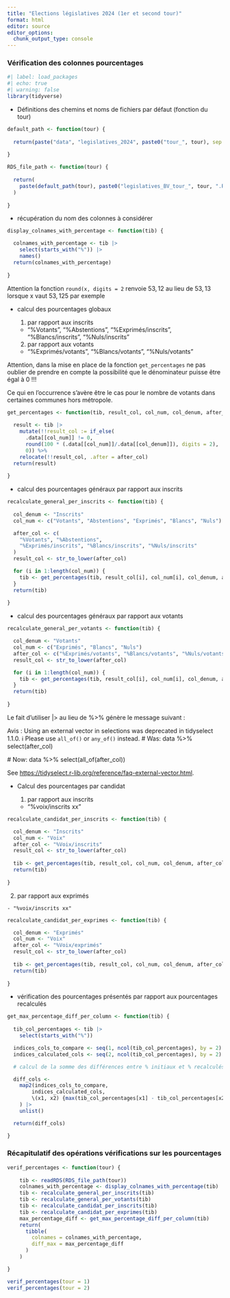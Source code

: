 ```yaml
---
title: "Elections législatives 2024 (1er et second tour)"
format: html
editor: source
editor_options: 
  chunk_output_type: console
---
```


### Vérification des colonnes pourcentages

```r
#| label: load_packages
#| echo: true 
#| warning: false
library(tidyverse)

```

- Définitions des chemins et noms de fichiers par défaut (fonction du tour)

```r

default_path <- function(tour) {
  
  return(paste("data", "legislatives_2024", paste0("tour_", tour), sep = "/"))
  
}

RDS_file_path <- function(tour) {
  
  return(
    paste(default_path(tour), paste0("legislatives_BV_tour_", tour, ".RDS"), sep = "/")
  )
  
}

```

- récupération du nom des colonnes à considérer
  
```r
  
display_colnames_with_percentage <- function(tib) {

  colnames_with_percentage <- tib |> 
    select(starts_with("%")) |>  
    names()
  return(colnames_with_percentage)
  
}

```

::: {.callout-note collapse="false"}

Attention la fonction `round(x, digits = 2` renvoie $53,12$ au lieu de $53,13$ lorsque x vaut $53,125$ par exemple

:::

- calcul des pourcentages globaux

  1. par rapport aux inscrits 
      
    - "%Votants", "%Abstentions", "%Exprimés/inscrits", "%Blancs/inscrits", "%Nuls/inscrits"
    
  2. par rapport aux votants 
    
    - "%Exprimés/votants", "%Blancs/votants", "%Nuls/votants"

::: {.callout-caution collapse="false"}

Attention, dans la mise en place de la fonction `get_percentages` ne pas oublier de prendre en compte la possibilité que le dénominateur puisse être égal à 0 !!!

Ce qui en l'occurrence s'avère être le cas pour le nombre de votants dans certaines communes hors métropole.

:::

```r

get_percentages <- function(tib, result_col, col_num, col_denum, after_col) {
  
  result <- tib |> 
    mutate(!!result_col := if_else(
      .data[[col_num]] != 0,
      round(100 * (.data[[col_num]]/.data[[col_denum]]), digits = 2),
      0)) %>%
    relocate(!!result_col, .after = after_col)
  return(result)
  
}

```

- calcul des pourcentages généraux par rapport aux inscrits

```r

recalculate_general_per_inscrits <- function(tib) {
  
  col_denum <- "Inscrits"
  col_num <- c("Votants", "Abstentions", "Exprimés", "Blancs", "Nuls")

  after_col <- c(
    "%Votants", "%Abstentions", 
    "%Exprimés/inscrits", "%Blancs/inscrits", "%Nuls/inscrits"
  )
  result_col <- str_to_lower(after_col)

  for (i in 1:length(col_num)) {
    tib <- get_percentages(tib, result_col[i], col_num[i], col_denum, after_col[i])
  }
  return(tib)
  
}

```

- calcul des pourcentages généraux par rapport aux votants

```r

recalculate_general_per_votants <- function(tib) {

  col_denum <- "Votants"
  col_num <- c("Exprimés", "Blancs", "Nuls")
  after_col <- c("%Exprimés/votants", "%Blancs/votants", "%Nuls/votants")
  result_col <- str_to_lower(after_col)

  for (i in 1:length(col_num)) {
    tib <- get_percentages(tib, result_col[i], col_num[i], col_denum, after_col[i])
  }
  return(tib)
  
}

```

::: {.callout-note collapse="false"}

Le fait d'utiliser |> au lieu de %>% génère le message suivant :

Avis : Using an external vector in selections was deprecated in tidyselect 1.1.0.
ℹ Please use `all_of()` or `any_of()` instead.
  # Was:
  data %>% select(after_col)

  # Now:
  data %>% select(all_of(after_col))

See <https://tidyselect.r-lib.org/reference/faq-external-vector.html>.

:::

- Calcul des pourcentages par candidat
  
  1. par rapport aux inscrits 
    
    - "%voix/inscrits xx"

```r

recalculate_candidat_per_inscrits <- function(tib) {

  col_denum <- "Inscrits"
  col_num <- "Voix"
  after_col <- "%Voix/inscrits"
  result_col <- str_to_lower(after_col)
  
  tib <- get_percentages(tib, result_col, col_num, col_denum, after_col)
  return(tib)
  
}

```

  2. par rapport aux exprimés
    
    - "%voix/inscrits xx"

```r

recalculate_candidat_per_exprimes <- function(tib) {

  col_denum <- "Exprimés"
  col_num <- "Voix"
  after_col <- "%Voix/exprimés"
  result_col <- str_to_lower(after_col)
  
  tib <- get_percentages(tib, result_col, col_num, col_denum, after_col)
  return(tib)
  
}

```

- vérification des pourcentages présentés par rapport aux pourcentages recalculés
  
```r

get_max_percentage_diff_per_column <- function(tib) {
  
  tib_col_percentages <- tib |> 
    select(starts_with("%"))

  indices_cols_to_compare <- seq(1, ncol(tib_col_percentages), by = 2)
  indices_calculated_cols <- seq(2, ncol(tib_col_percentages), by = 2)

  # calcul de la somme des différences entre % initiaux et % recalculés

  diff_cols <-
    map2(indices_cols_to_compare,
        indices_calculated_cols,
        \(x1, x2) {max(tib_col_percentages[x1] - tib_col_percentages[x2], na.rm = TRUE)}
    ) |> 
    unlist()

  return(diff_cols)

}

```

### Récapitulatif des opérations vérifications sur les pourcentages

```r

verif_percentages <- function(tour) {
  
    tib <- readRDS(RDS_file_path(tour))
    colnames_with_percentage <- display_colnames_with_percentage(tib)
    tib <- recalculate_general_per_inscrits(tib)
    tib <- recalculate_general_per_votants(tib)
    tib <- recalculate_candidat_per_inscrits(tib)
    tib <- recalculate_candidat_per_exprimes(tib)
    max_percentage_diff <- get_max_percentage_diff_per_column(tib)
    return(
      tibble(
        colnames = colnames_with_percentage,
        diff_max = max_percentage_diff
      )
    )

}

```

```r

verif_percentages(tour = 1)
verif_percentages(tour = 2)

```

